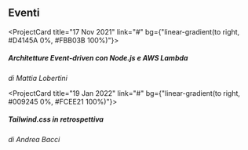<!--
  Some gradients

  linear-gradient(to right, #D4145A 0%, #FBB03B 100%)
  linear-gradient(to right, #662D8C 0%, #ED1E79 100%)
  linear-gradient(to right, #009245 0%, #FCEE21 100%)
  linear-gradient(to right, #D585FF 0%, #00FFEE 100%)

  linear-gradient(to right, #3D7EAA 0%, #FFE47A 100%)
  linear-gradient(to right, #5C258D 0%, #4389A2 100%)
  linear-gradient(to right, #134E5E 0%, #71B280 100%)
  linear-gradient(to right, #4776E6 0%, #8E54E9 100%)
  linear-gradient(to right, #1F1C2C 0%, #928DAB 100%)
  linear-gradient(to right, #DD5E89 0%, #F7BB97 100%)
-->
## Eventi

<ProjectCard title="17 Nov 2021" link="#" bg={"linear-gradient(to right, #D4145A 0%, #FBB03B 100%)"}>
  <h5>Architetture Event-driven con Node.js e AWS Lambda</h5>
  <i>di Mattia Lobertini</i>
</ProjectCard>

<ProjectCard title="19 Jan 2022" link="#" bg={"linear-gradient(to right, #009245 0%, #FCEE21 100%)"}>
  <h5>Tailwind.css in retrospettiva</h5>
  <i>di Andrea Bacci</i>
</ProjectCard>
